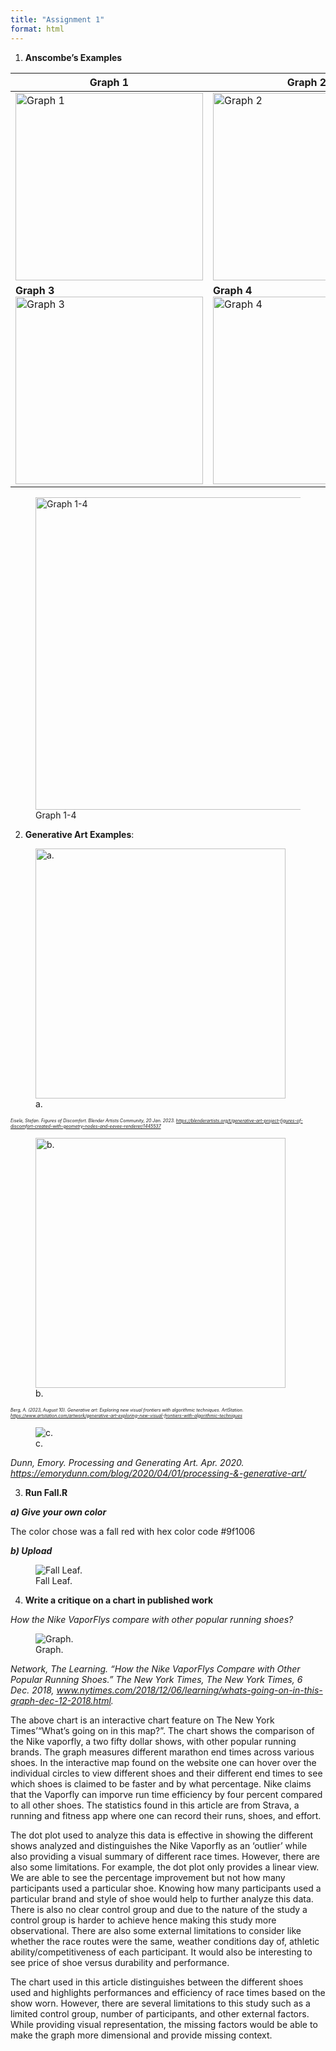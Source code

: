```yaml
---
title: "Assignment 1"
format: html
---
```

 

1. **Anscombe's Examples**

| Graph 1 | Graph 2 |
|---------|---------|
| ![Graph 1](ansombe1.png){width=300} | ![Graph 2](anscombe2.png){width=300} |
| **Graph 3** <br> ![Graph 3](anscombe3.png){width=300} | **Graph 4** <br> ![Graph 4](anscombe4.png){width=300} |

![Graph 1-4](anscombe5.png){width=500}


2. **Generative Art Examples**:


![a.](genart2.jpeg){width=400}
<p style="font-size: 7; font-style: italic;">
Eisele, Stefan. *Figures of Discomfort*. Blender Artists Community, 20 Jan. 2023. <a href="https://blenderartists.org/t/generative-art-project-figures-of-discomfort-created-with-geometry-nodes-and-eevee-renderer/1445537">https://blenderartists.org/t/generative-art-project-figures-of-discomfort-created-with-geometry-nodes-and-eevee-renderer/1445537</a>
</p>


![b.](genart3.png){width=400}
<p style="font-size:7; font-style: italic;">
Berg, A. (2023, August 10). *Generative art: Exploring new visual frontiers with algorithmic techniques*. ArtStation. <a href="https://www.artstation.com/artwork/generative-art-exploring-new-visual-frontiers-with-algorithmic-techniques">https://www.artstation.com/artwork/generative-art-exploring-new-visual-frontiers-with-algorithmic-techniques</a>
</p>


![c.](genart1.png)

<p style="7: smaller; font-style: italic;">
Dunn, Emory. *Processing and Generating Art*. Apr. 2020. <a href="https://emorydunn.com/blog/2020/04/01/processing-&-generative-art/">https://emorydunn.com/blog/2020/04/01/processing-&-generative-art/</a>
</p>



3. **Run Fall.R**

***a) Give your own color***

The color chose was a fall red with hex color code #9f1006

***b) Upload***

![Fall Leaf.](fallleaf.png)

4. **Write a critique on a chart in published work**


*How the Nike VaporFlys compare with other popular running shoes?*


![Graph.](vaporfly.png)

<p style="7: smaller; font-style: italic;">
Network, The Learning. *“How the Nike VaporFlys Compare with Other Popular Running Shoes.”* The New York Times, The New York Times, 6 Dec. 2018, <a href="https://www.nytimes.com/2018/12/06/learning/whats-going-on-in-this-graph-dec-12-2018.html">www.nytimes.com/2018/12/06/learning/whats-going-on-in-this-graph-dec-12-2018.html</a>.
</p>


The above chart is an interactive chart feature on The New York Times'"What's going on in this map?". The chart shows the comparison of the Nike vaporfly, a two fifty dollar shows, with other popular running brands. The graph measures different marathon end times across various shoes. In the interactive map found on the website one can hover over the individual circles to view different shoes and their different end times to see which shoes is claimed to be faster and by what percentage. Nike claims that the Vaporfly can imporve run time efficiency by four percent compared to all other shoes. The statistics found in this article are from Strava, a running and fitness app where one can record their runs, shoes, and effort. 

  The dot plot used to analyze this data is effective in showing the different shows analyzed and distinguishes the Nike Vaporfly as an 'outlier' while also providing a visual summary of different race times. However, there are also some limitations. For example, the dot plot only provides a linear view. We are able to see the percentage improvement but not how many participants used a particular shoe. Knowing how many participants used a particular brand and style of shoe would help to further analyze this data. There is also no clear control group and due to the nature of the study a control group is harder to achieve hence making this study more observational. There are also some external limitations to consider like whether the race routes were the same, weather conditions day of, athletic ability/competitiveness of each participant. It would also be interesting to see price of shoe versus durability and performance.
  
  The chart used in this article distinguishes between the different shoes used and highlights performances and efficiency of race times based on the show worn. However, there are several limitations to this study such as a limited control group, number of participants, and other external factors. While providing visual representation, the missing factors would be able to make the graph more dimensional and provide missing context.
